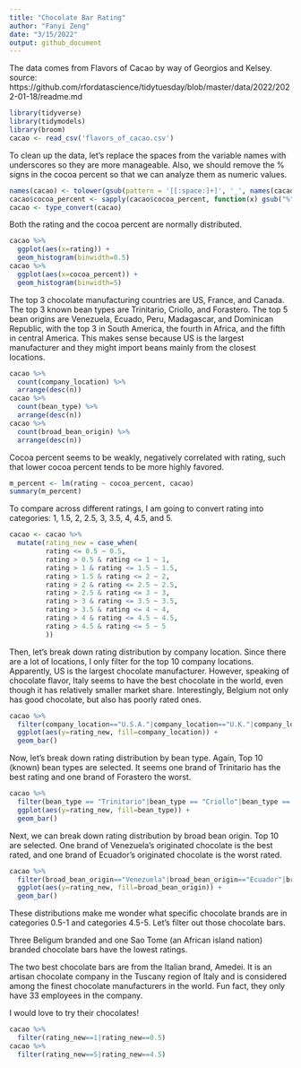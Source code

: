 ```yaml
---
title: "Chocolate Bar Rating"
author: "Fanyi Zeng"
date: "3/15/2022"
output: github_document
---
```


The data comes from Flavors of Cacao by way of Georgios and Kelsey.
source: https://github.com/rfordatascience/tidytuesday/blob/master/data/2022/2022-01-18/readme.md

```r
library(tidyverse)
library(tidymodels)
library(broom)
cacao <- read_csv('flavors_of_cacao.csv')
```

To clean up the data, let's replace the spaces from the variable names with underscores so they are more manageable. Also, we should remove the % signs in the cocoa percent so that we can analyze them as numeric values.

```r
names(cacao) <- tolower(gsub(pattern = '[[:space:]+]', '_', names(cacao)))
cacao$cocoa_percent <- sapply(cacao$cocoa_percent, function(x) gsub("%", "", x))
cacao <- type_convert(cacao)
```

Both the rating and the cocoa percent are normally distributed. 

```r
cacao %>%
  ggplot(aes(x=rating)) + 
  geom_histogram(binwidth=0.5)
cacao %>%
  ggplot(aes(x=cocoa_percent)) + 
  geom_histogram(binwidth=5)
```

The top 3 chocolate manufacturing countries are US, France, and Canada. The top 3 known bean types are Trinitario, Criollo, and Forastero. The top 5 bean origins are Venezuela, Ecuado, Peru, Madagascar, and Dominican Republic, with the top 3 in South America, the fourth in Africa, and the fifth in central America. This makes sense because US is the largest manufacturer and they might import beans mainly from the closest locations.

```r
cacao %>%
  count(company_location) %>%
  arrange(desc(n))
cacao %>%
  count(bean_type) %>%
  arrange(desc(n))
cacao %>%
  count(broad_bean_origin) %>%
  arrange(desc(n))
```

Cocoa percent seems to be weakly, negatively correlated with rating, such that lower cocoa percent tends to be more highly favored.

```r
m_percent <- lm(rating ~ cocoa_percent, cacao)
summary(m_percent)
```

To compare across different ratings, I am going to convert rating into categories: 1, 1.5, 2, 2.5, 3, 3.5, 4, 4.5, and 5.

```r
cacao <- cacao %>%
  mutate(rating_new = case_when(
         rating <= 0.5 ~ 0.5,
         rating > 0.5 & rating <= 1 ~ 1,
         rating > 1 & rating <= 1.5 ~ 1.5,
         rating > 1.5 & rating <= 2 ~ 2,
         rating > 2 & rating <= 2.5 ~ 2.5,
         rating > 2.5 & rating <= 3 ~ 3,
         rating > 3 & rating <= 3.5 ~ 3.5,
         rating > 3.5 & rating <= 4 ~ 4,
         rating > 4 & rating <= 4.5 ~ 4.5,
         rating > 4.5 & rating <= 5 ~ 5
         ))
```

Then, let's break down rating distribution by company location. Since there are a lot of locations, I only filter for the top 10 company locations. Apparently, US is the largest chocolate manufacturer. However, speaking of chocolate flavor, Italy seems to have the best chocolate in the world, even though it has relatively smaller market share. Interestingly, Belgium not only has good chocolate, but also has poorly rated ones.

```r
cacao %>%
  filter(company_location=="U.S.A."|company_location=="U.K."|company_location=="Italy"|company_location=="Canada"|company_location== "France" |company_location== "Ecuador"|company_location== "Australia"|company_location== "Germany"|company_location== "Belgium"|company_location== "Switzerland") %>%
  ggplot(aes(y=rating_new, fill=company_location)) +
  geom_bar()
```

Now, let's break down rating distribution by bean type. Again, Top 10 (known) bean types are selected. It seems one brand of Trinitario has the best rating and one brand of Forastero the worst.

```r
cacao %>%
  filter(bean_type == "Trinitario"|bean_type == "Criollo"|bean_type == "Forastero"|bean_type == "Forastero (Nacional)"|bean_type == "Blend"|bean_type == "Criollo, Trinitario"|bean_type == "Forastero (Arriba)"|bean_type == "Criollo (Porcelana)"|bean_type == "Trinitario, Criollo"|bean_type == "Forastero (Parazinho)") %>%
  ggplot(aes(y=rating_new, fill=bean_type)) +
  geom_bar()
```

Next, we can break down rating distribution by broad bean origin. Top 10 are selected. One brand of Venezuela's originated chocolate is the best rated, and one brand of Ecuador's originated chocolate is the worst rated.			

```r
cacao %>%
  filter(broad_bean_origin=="Venezuela"|broad_bean_origin=="Ecuador"|broad_bean_origin=="Peru"|broad_bean_origin=="Madagascar"|broad_bean_origin=="Dominican Republic"|broad_bean_origin=="Nicaragua"|broad_bean_origin=="Brazil"|broad_bean_origin=="Bolivia"|broad_bean_origin=="Belize"|broad_bean_origin=="Papua New Guinea") %>%
  ggplot(aes(y=rating_new, fill=broad_bean_origin)) +
  geom_bar()
```

These distributions make me wonder what specific chocolate brands are in categories 0.5-1 and categories 4.5-5. Let's filter out those chocolate bars. 

Three Beligum branded and one Sao Tome (an African island nation) branded chocolate bars have the lowest ratings.

The two best chocolate bars are from the Italian brand, Amedei. It is an artisan chocolate company in the Tuscany region of Italy and is considered among the finest chocolate manufacturers in the world. Fun fact, they only have 33 employees in the company.

I would love to try their chocolates!

```r
cacao %>%
  filter(rating_new==1|rating_new==0.5)
cacao %>%
  filter(rating_new==5|rating_new==4.5)
```
